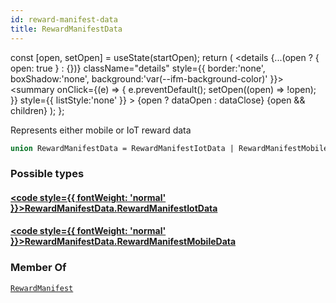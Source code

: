```yaml
---
id: reward-manifest-data
title: RewardManifestData
---
```









  const [open, setOpen] = useState(startOpen);
  return (
    <details {...(open ? { open: true } : {})} className="details" style={{ border:'none', boxShadow:'none', background:'var(--ifm-background-color)' }}>
      <summary
        onClick={(e) => {
          e.preventDefault();
          setOpen((open) => !open);
        }}
        style={{ listStyle:'none' }}
      >
      {open ? dataOpen : dataClose}
      </summary>
      {open && children}
    </details>
  );
};








Represents either mobile or IoT reward data


```graphql
union RewardManifestData = RewardManifestIotData | RewardManifestMobileData
```




### Possible types

#### [<code style={{ fontWeight: 'normal' }}>RewardManifestData.<b>RewardManifestIotData</b></code>](/graphql/schema/types/objects/reward-manifest-iot-data.mdx) <Badge class="badge badge--secondary " text="object"/> 



#### [<code style={{ fontWeight: 'normal' }}>RewardManifestData.<b>RewardManifestMobileData</b></code>](/graphql/schema/types/objects/reward-manifest-mobile-data.mdx) <Badge class="badge badge--secondary " text="object"/> 







### Member Of

[`RewardManifest`](/graphql/schema/types/objects/reward-manifest.mdx)  <Badge class="badge badge--secondary badge--relation" text="object"/>